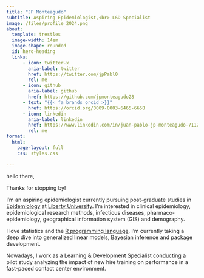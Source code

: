 ```yaml
---
title: "JP Monteagudo"
subtitle: Aspiring Epidemiologist,<br> L&D Specialist 
image: /files/profile_2024.png
about:
  template: trestles
  image-width: 14em
  image-shape: rounded
  id: hero-heading
  links:
      - icon: twitter-x
        aria-label: twitter
        href: https://twitter.com/jpPabl0
        rel: me
      - icon: github
        aria-label: github
        href: https://github.com/jpmonteagudo28
      - text: "{{< fa brands orcid >}}"
        href: https://orcid.org/0009-0003-6465-6658
      - icon: linkedin
        aria-label: linkedin
        href: https://www.linkedin.com/in/juan-pablo-jp-monteagudo-71127bab/
        rel: me
format:
  html:
    page-layout: full
    css: styles.css
    
---
```

::: {#hero-heading}
<div class="h2"> hello there,</div>

Thanks for stopping by!

I'm an aspiring epidemiologist currently pursuing post-graduate studies in [Epidemiology](https://www.liberty.edu/residential/health-sciences/masters/public-health/msph-epidemiology/) at [Liberty University](https://www.liberty.edu/residential/). I'm interested in clinical epidemiology, epidemiological research methods, infectious diseases, pharmaco-epidemiology, geographical information system (GIS) and demography.

I love statistics and the [R programming language](https://www.r-project.org/). I'm currently taking a deep dive into generalized linear models, Bayesian inference and package development.

Nowadays, I work as a Learning & Development Specialist conducting a pilot study analyzing the impact of new hire training on performance in a fast-paced contact center environment.

:::





